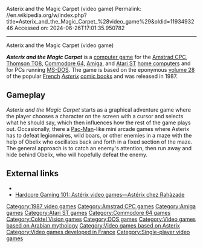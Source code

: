 Asterix and the Magic Carpet (video game)
Permalink: //en.wikipedia.org/w/index.php?title=Asterix_and_the_Magic_Carpet_%28video_game%29&oldid=1193493246
Accessed on: 2024-06-26T17:01:35.950782



------
Asterix and the Magic Carpet (video game)
{{no sources|date=December 2020}}
{{Infobox video game
|title = Asterix and the Magic Carpet
|image = Asterix and the Magic Carpet - video game cover, 1987.jpg 
|caption = 
|developer = 
|publisher = [[Coktel Vision]]
|designer = 
|series = 
|engine = 
|released = [[1987 in video gaming|1987]]
|genre = Arcade/adventure
|modes = Single player
|platforms = [[Amstrad CPC]], [[Thomson TO8]], [[Commodore 64]], [[Amiga]], [[Atari ST]], [[MS-DOS]]
}}

'''''Asterix and the Magic Carpet''''' is a [[video game|computer game]] for the [[Amstrad CPC]], [[Thomson TO8]], [[Commodore 64]], [[Amiga]], and [[Atari ST]] [[home computer]]s and for PCs running [[MS-DOS]]. The game is based on the eponymous [[Asterix and the Magic Carpet|volume 28]] of the popular [[France|French]] ''[[Asterix]]'' [[comic book]]s and was released in 1987.

== Gameplay ==
''Asterix and the Magic Carpet'' starts as a graphical adventure game where the player chooses a character on the screen with a cursor and selects what he should say, which then influences how the rest of the game plays out. Occasionally, there a [[Pac-Man]]-like mini arcade games where Asterix has to defeat legionnaires, wild boars, or other enemies in a maze with the help of Obelix who oscillates back and forth in a fixed section of the maze. The general approach is to catch an enemy's attention, then run away and hide behind Obelix, who will hopefully defeat the enemy.

==External links==
* {{Moby game|id=/asterix-and-the-magic-carpet|name=''Asterix and the Magic Carpet''}}
* [http://www.hardcoregaming101.net/asterix/asterix2.htm Hardcore Gaming 101: Astérix video games—Astérix chez Rahàzade]

{{Asterix|Asterix|type=game|Asterix and the Magic Carpet (Coktel Vision video game)}}

[[Category:1987 video games]]
[[Category:Amstrad CPC games]]
[[Category:Amiga games]]
[[Category:Atari ST games]]
[[Category:Commodore 64 games]]
[[Category:Coktel Vision games]]
[[Category:DOS games]]
[[Category:Video games based on Arabian mythology]]
[[Category:Video games based on Asterix]]
[[Category:Video games developed in France]]
[[Category:Single-player video games]]

{{Adventure-videogame-stub}}